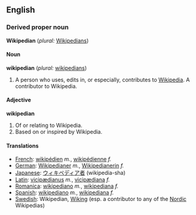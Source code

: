 ==English==

===Derived proper noun===
'''Wikipedian'''  (''plural:'' [[Wikipedians]])

====Noun====
'''wikipedian'''  (''plural:'' [[wikipedians]])
# A person who uses, edits in, or especially, contributes to [[Wikipedia]].  A contributor to Wikipedia.

====Adjective====
'''wikipedian'''
#Of or relating to Wikipedia.
#Based on or inspired by Wikipedia.

====Translations====
*[[French]]: [[wikipédien]] ''m.'', [[wikipédienne]] ''f.''
*[[German]]: [[Wikipedianer]] ''m.'', [[Wikipedianerin]] ''f.''
*[[Japanese]]: [[ウィキペディア者]] (wikipedia-sha)
*[[Latin]]: [[vicipædianus]] ''m.'', [[vicipædiana]] ''f.''
*[[Romanica]]: [[wikipediano]] ''m.'', [[wikipediana]] ''f.''
*[[Spanish]]: [[wikipediano]] ''m.'', [[wikipediana]] ''f.''
*[[Swedish]]: Wikipedian, [[Wiking]] (esp. a contributor to any of the [[Nordic]] Wikipedias)